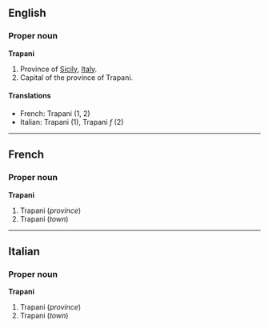 ==English==

===Proper noun===
'''Trapani'''
{{wikipedia}}
#Province of [[Sicily]], [[Italy]].
#Capital of the province of Trapani.

====Translations====

*French: Trapani (1, 2)
*Italian: Trapani (1), Trapani ''f'' (2)

----

==French==

===Proper noun===
'''Trapani'''

#Trapani (''province'')
#Trapani (''town'')

----

==Italian==

===Proper noun===
'''Trapani'''

#Trapani (''province'')
#Trapani (''town'')